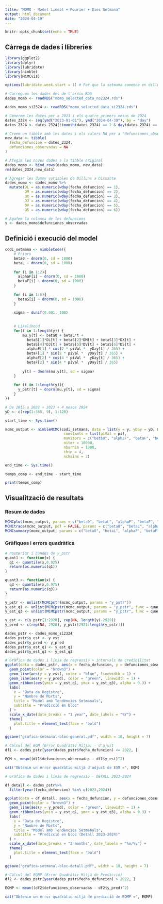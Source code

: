 ---
title: "MOMO - Model Lineal + Fourier + Dies Setmana"
output: html_document
date: "2024-04-19"
---

```{r setup, include=FALSE}
knitr::opts_chunk$set(echo = TRUE)
```


## Càrrega de dades i llibreries

```{r}
library(ggplot2)
library(dplyr)
library(lubridate)
library(nimble)
library(MCMCvis)

options(lubridate.week.start = 1) # Fer que la setmana comence en dilluns
```

```{r}
# Carreguem les dades des de l'arxiu RDS
dades_momo <- readRDS("momo_selected_data_no2324.rds")

dades_momo_si2324 <- readRDS("momo_selected_data_si2324.rds")

# Generem les dates per a 2023 i els quatre primers mesos de 2024
dates_2324 <- seq(ymd("2023-01-01"), ymd("2024-04-30"), by = "day")
dates_2324 <- dates_2324[!(month(dates_2324) == 2 & day(dates_2324) == 29)]

# Creem un tibble amb les dates i els valors NA per a "defunciones_observadas"
new_data <- tibble(
  fecha_defuncion = dates_2324,
  defunciones_observadas = NA
)

# Afegim les noves dades a la tibble original
dades_momo <- bind_rows(dades_momo, new_data)
rm(dates_2324,new_data)

# Agregar les dummy variables de Dilluns a Dissabte
dades_momo <- dades_momo %>%
  mutate(DL = as.numeric(wday(fecha_defuncion) == 1),
         DM = as.numeric(wday(fecha_defuncion) == 2),
         DX = as.numeric(wday(fecha_defuncion) == 3),
         DJ = as.numeric(wday(fecha_defuncion) == 4),
         DV = as.numeric(wday(fecha_defuncion) == 5),
         DS = as.numeric(wday(fecha_defuncion) == 6))

# Agafem la columna de les defuncions
y <- dades_momo$defunciones_observadas
```

## Definició i execució del model

```{r}
codi_setmana <- nimbleCode({
    # Priors
    beta0 ~ dnorm(0, sd = 1000)
    betaL ~ dnorm(0, sd = 1000)
    
    for (i in 1:2){
      alphaF[i] ~ dnorm(0, sd = 1000)
      betaF[i] ~ dnorm(0, sd = 1000)
    }
    
    for (i in 1:6){
      betaS[i] ~ dnorm(0, sd = 1000)
    }
    
    sigma ~ dunif(0.001, 100)
    
    
    # Likelihood
    for(t in 1:length(y)) {
        mu.y[t] <- beta0 + betaL*t +
          betaS[1]*DL[t] + betaS[2]*DM[t] + betaS[3]*DX[t] +
          betaS[4]*DJ[t] + betaS[5]*DV[t] + betaS[6]*DS[t] +
          alphaF[1] * cos(2 * piVal *  yDay[t] / 365) + 
          betaF[1] * sin(2 * piVal *  yDay[t] / 365) + 
          alphaF[2] * cos(4 * piVal *  yDay[t] / 365) + 
          betaF[2] * sin(4 * piVal *  yDay[t] / 365)
        
        y[t] ~ dnorm(mu.y[t], sd = sigma)
    }
    
    for (t in 1:length(y)){
      y_pstr[t] ~ dnorm(mu.y[t], sd = sigma)
    }
})

# De 2015 a 2022 + 2023 + 4 mesos 2024
yD <- c(rep(1:365, 9), 1:120)

start_time <- Sys.time()

mcmc_output <- nimbleMCMC(codi_setmana, data = list(y = y, yDay = yD, DL = dades_momo$DL, DM = dades_momo$DM, DX = dades_momo$DX, DJ = dades_momo$DJ, DV = dades_momo$DV, DS = dades_momo$DS),
                           constants = list(piVal = pi),
                           monitors = c("beta0", "alphaF", "betaF", "betaL", "betaS", "y_pstr"), 
                           niter = 10000,
                           nburnin = 1000,
                           thin = 4,
                           nchains = 2)

end_time <- Sys.time()

temps_comp <- end_time - start_time

print(temps_comp)
```

## Visualització de resultats

### Resum de dades

```{r}
MCMCplot(mcmc_output, params = c("beta0", "betaL", "alphaF", "betaF", "betaS"))
MCMCtrace(mcmc_output, pdf = FALSE, params = c("beta0", "betaL", "alphaF", "betaF", "betaS"))
MCMCsummary(mcmc_output, params = c("beta0", "betaL", "alphaF", "betaF", "betaS"))
```

### Gràfiques i errors quadràtics

```{r}
# Posterior i bandes de y_pstr
quant1 <- function(x) {
  q1 <- quantile(x,0.025)
  return(as.numeric(q1))
}

quant3 <- function(x) {
  q3 <- quantile(x,0.975)
  return(as.numeric(q3))
}

y_pstr <- unlist(MCMCpstr(mcmc_output, params = "y_pstr"))
y_est_q1 <- unlist(MCMCpstr(mcmc_output, params = "y_pstr", func = quant1))
y_est_q3 <- unlist(MCMCpstr(mcmc_output, params = "y_pstr", func = quant3))

y_est <- c(y_pstr[1:2920], rep(NA, length(y)-2920))
y_pred <- c(rep(NA, 2920), y_pstr[2921:length(y_pstr)])

dades_pstr <- dades_momo_si2324
dades_pstr$y_est <- y_est
dades_pstr$y_pred <- y_pred
dades_pstr$y_est_q1 <- y_est_q1
dades_pstr$y_est_q3 <- y_est_q3

# Gràfica de dades i línia de regressió + intervals de credibilitat
ggplot(data = dades_pstr, aes(x = fecha_defuncion, y = defunciones_observadas)) +
  geom_point(color = "brown3") +
  geom_line(aes(y = y_est), color = "blue", linewidth = 1) +
  geom_line(aes(y = y_pred), color = "green", linewidth = 1) +
  geom_ribbon(aes(ymin = y_est_q1, ymax = y_est_q3), alpha = 0.3) +
  labs(
    x = "Data de Registre", 
    y = "Nombre de Morts",
    title = "Model amb Tendències Setmanals",
    subtitle = "Predicció en bloc"
  ) +
  scale_x_date(date_breaks = "1 year", date_labels = "%Y") +
  theme(
    plot.title = element_text(face = "bold")
  )
```

```{r}
ggsave("grafica-setmanal-bloc-general.pdf", width = 10, height = 7)
```


```{r}
# Càlcul del EQM (Error Quadràtic Mitjà) - d'ajust
df1 <- dades_pstr[year(dades_pstr$fecha_defuncion) <= 2022, ]

EQM <- mean((df1$defunciones_observadas - df1$y_est)^2)

cat("Obtenim un error quadràtic mitjà d'adjust de EQM =", EQM)
```


```{r}
# Gràfica de dades i línia de regressió - DETALL 2023-2024

df_detall <- dades_pstr%>%
  filter(year(fecha_defuncion) %in% c(2023,2024))

ggplot(data = df_detall, aes(x = fecha_defuncion, y = defunciones_observadas)) +
  geom_point(color = "brown3") +
  geom_line(aes(y = y_pred), color = "green", linewidth = 1) +
  geom_ribbon(aes(ymin = y_est_q1, ymax = y_est_q3), alpha = 0.3) +
  labs(
    x = "Data de Registre", 
    y = "Nombre de Morts",
    title = "Model amb Tendències Setmanals",
    subtitle = "Predicció en bloc (Detall 2023-2024)"
  ) +
  scale_x_date(date_breaks = "2 months", date_labels = "%m/%y") +
  theme(
    plot.title = element_text(face = "bold")
  )
```

```{r}
ggsave("grafica-setmanal-bloc-detall.pdf", width = 10, height = 7)
```


```{r}
# Càlcul del EQMP (Error Quadràtic Mitjà de Predicció)
df2 <- dades_pstr[year(dades_pstr$fecha_defuncion) > 2022, ]

EQMP <- mean((df2$defunciones_observadas - df2$y_pred)^2)

cat("Obtenim un error quadràtic mitjà de predicció de EQMP =", EQMP)
```

